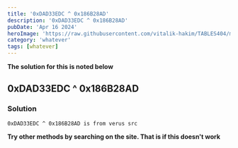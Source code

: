 ```yaml
---
title: '0xDAD33EDC ^ 0x186B28AD'
description: '0xDAD33EDC ^ 0x186B28AD'
pubDate: 'Apr 16 2024'
heroImage: 'https://raw.githubusercontent.com/vitalik-hakim/TABLES404/main/error_b/misc.png'
category: 'whatever'
tags: [whatever]
---
```


**The solution for this is noted below**

## 0xDAD33EDC ^ 0x186B28AD

### Solution

```whatever
0xDAD33EDC ^ 0x186B28AD is from verus src
```

**Try other methods by searching on the site. That is if this doesn't work**
